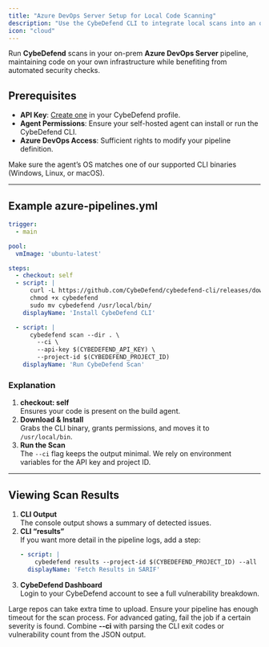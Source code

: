 ```yaml
---
title: "Azure DevOps Server Setup for Local Code Scanning"
description: "Use the CybeDefend CLI to integrate local scans into an on-prem Azure DevOps Server pipeline."
icon: "cloud"
---
```


Run **CybeDefend** scans in your on-prem **Azure DevOps Server** pipeline, maintaining code on your own infrastructure while benefiting from automated security checks.

## Prerequisites

- **API Key**: [Create one](/alpha/code-scanning/local-code-scanning/introduction-api-key) in your CybeDefend profile.
- **Agent Permissions**: Ensure your self-hosted agent can install or run the CybeDefend CLI.
- **Azure DevOps Access**: Sufficient rights to modify your pipeline definition.

<Note>
Make sure the agent’s OS matches one of our supported CLI binaries (Windows, Linux, or macOS).
</Note>

---

## Example azure-pipelines.yml

```yaml
trigger:
  - main

pool:
  vmImage: 'ubuntu-latest'

steps:
  - checkout: self
  - script: |
      curl -L https://github.com/CybeDefend/cybedefend-cli/releases/download/v1.0.0/cybedefend-linux-amd64 -o cybedefend
      chmod +x cybedefend
      sudo mv cybedefend /usr/local/bin/
    displayName: 'Install CybeDefend CLI'

  - script: |
      cybedefend scan --dir . \
        --ci \
        --api-key $(CYBEDEFEND_API_KEY) \
        --project-id $(CYBEDEFEND_PROJECT_ID)
    displayName: 'Run CybeDefend Scan'
```

### Explanation

1. **checkout: self**  
   Ensures your code is present on the build agent.  
2. **Download & Install**  
   Grabs the CLI binary, grants permissions, and moves it to `/usr/local/bin`.
3. **Run the Scan**  
   The `--ci` flag keeps the output minimal. We rely on environment variables for the API key and project ID.

---

## Viewing Scan Results

1. **CLI Output**  
   The console output shows a summary of detected issues.  
2. **CLI “results”**  
   If you want more detail in the pipeline logs, add a step:
   ```yaml
   - script: |
       cybedefend results --project-id $(CYBEDEFEND_PROJECT_ID) --all --output sarif
     displayName: 'Fetch Results in SARIF'
   ```
3. **CybeDefend Dashboard**  
   Login to your CybeDefend account to see a full vulnerability breakdown.

<Warning>
Large repos can take extra time to upload. Ensure your pipeline has enough timeout for the scan process.
</Warning>

<Tip>
For advanced gating, fail the job if a certain severity is found. Combine <strong>--ci</strong> with parsing the CLI exit codes or vulnerability count from the JSON output.
</Tip>